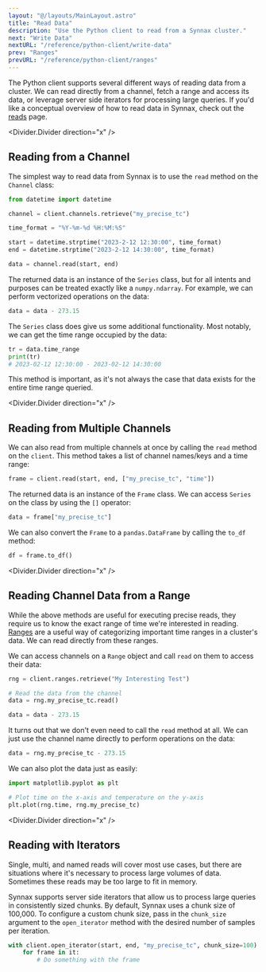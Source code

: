 ```yaml
---
layout: "@/layouts/MainLayout.astro"
title: "Read Data"
description: "Use the Python client to read from a Synnax cluster."
next: "Write Data"
nextURL: "/reference/python-client/write-data"
prev: "Ranges"
prevURL: "/reference/python-client/ranges"
---
```



The Python client supports several different ways of reading data from a cluster. We can
read directly from a channel, fetch a range and access its data, or leverage server side
iterators for processing large queries. If you'd like a conceptual overview of how to
read data in Synnax, check out the [reads](/reference/concepts/reads) page.

<Divider.Divider direction="x" />

## Reading from a Channel

The simplest way to read data from Synnax is to use the `read` method on the `Channel`
class:

```python
from datetime import datetime

channel = client.channels.retrieve("my_precise_tc")

time_format = "%Y-%m-%d %H:%M:%S"

start = datetime.strptime("2023-2-12 12:30:00", time_format)
end = datetime.strptime("2023-2-12 14:30:00", time_format)

data = channel.read(start, end)
```

The returned data is an instance of the `Series` class, but for all intents and
purposes can be treated exactly like a `numpy.ndarray`. For example, we can
perform vectorized operations on the data:

```python
data = data - 273.15
```

The `Series` class does give us some additional functionality. Most notably, we
can get the time range occupied by the data:

```python
tr = data.time_range
print(tr)
# 2023-02-12 12:30:00 - 2023-02-12 14:30:00
```

This method is important, as it's not always the case that data exists for the
entire time range queried.

<Divider.Divider direction="x" />

## Reading from Multiple Channels

We can also read from multiple channels at once by calling the `read` method on
the `client`. This method takes a list of channel names/keys and a time range:

```python
frame = client.read(start, end, ["my_precise_tc", "time"])
```

The returned data is an instance of the `Frame` class. We can access `Series` on
the class by using the `[]` operator:

```python
data = frame["my_precise_tc"]
```

We can also convert the `Frame` to a `pandas.DataFrame` by calling the `to_df`
method:

```python
df = frame.to_df()
```

<Divider.Divider direction="x" />

## Reading Channel Data from a Range

While the above methods are useful for executing precise reads, they require us
to know the exact range of time we're interested in reading. [Ranges](ranges)
are a useful way of categorizing important time ranges in a cluster's data. We
can read directly from these ranges.

We can access channels on a `Range` object and call `read` on them to access
their data:

```python
rng = client.ranges.retrieve("My Interesting Test")

# Read the data from the channel
data = rng.my_precise_tc.read()

data = data - 273.15
```

It turns out that we don't even need to call the `read` method at all. We can
just use the channel name directly to perform operations on the data:

```python
data = rng.my_precise_tc - 273.15
```

We can also plot the data just as easily:

```python
import matplotlib.pyplot as plt

# Plot time on the x-axis and temperature on the y-axis
plt.plot(rng.time, rng.my_precise_tc)
```

<Divider.Divider direction="x" />

## Reading with Iterators

Single, multi, and named reads will cover most use cases, but there are
situations where it's necessary to process large volumes of data. Sometimes
these reads may be too large to fit in memory.

Synnax supports server side iterators that allow us to process large queries in
consistently sized chunks. By default, Synnax uses a chunk size of 100,000. To configure
a custom chunk size, pass in the `chunk_size` argument to the `open_iterator` method
with the desired number of samples per iteration.

```python
with client.open_iterator(start, end, "my_precise_tc", chunk_size=100) as it:
    for frame in it:
        # Do something with the frame
```
